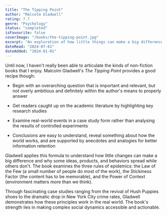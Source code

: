 ```yaml
---
title: "The Tipping Point"
author: "Malcolm Gladwell"
rating: 7.7
genre: "Psychology"
status: "completed"
isFavourite: false
coverImage: "/books/the-tipping-point.jpg"
excerpt: "An exploration of how little things can make a big difference and what makes ideas, products, and behaviors spread like epidemics."
dateRead: "2024-07-01"
dateAdded: "2024-01-01"
---
```


Until now, I haven't really been able to articulate the kinds of non-fiction books that I enjoy. Malcolm Gladwell's *The Tipping Point* provides a good recipe though:

- Begin with an overarching question that is important and relevant, but not overly ambitious and definitely within the author's means to properly answer

- Get readers caught up on the academic literature by highlighting key research studies

- Examine real-world events in a case study form rather than analysing the results of controlled experiments

- Conclusions are easy to understand, reveal something about how the world works, and are supported by anecdotes and analogies for better information retention

Gladwell applies this formula to understand how little changes can make a big difference and why some ideas, products, and behaviors spread while others don't. The book examines the three rules of epidemics: the Law of the Few (a small number of people do most of the work), the Stickiness Factor (the content has to be memorable), and the Power of Context (environment matters more than we think).

Through fascinating case studies ranging from the revival of Hush Puppies shoes to the dramatic drop in New York City crime rates, Gladwell demonstrates how these principles work in the real world. The book's strength lies in making complex social dynamics accessible and actionable.